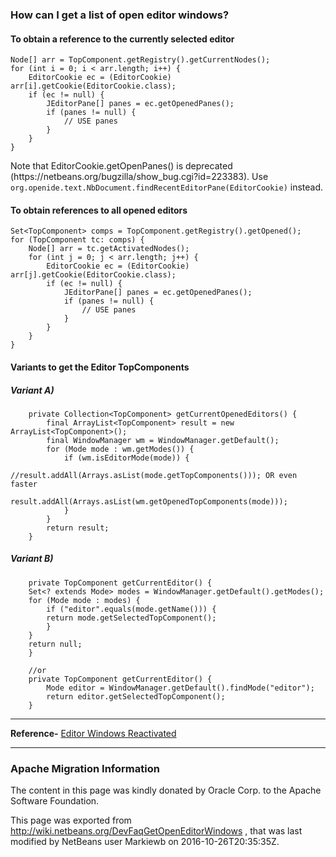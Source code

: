 <!--

    Licensed to the Apache Software Foundation (ASF) under one
    or more contributor license agreements.  See the NOTICE file
    distributed with this work for additional information
    regarding copyright ownership.  The ASF licenses this file
    to you under the Apache License, Version 2.0 (the
    "License"); you may not use this file except in compliance
    with the License.  You may obtain a copy of the License at

      http://www.apache.org/licenses/LICENSE-2.0

    Unless required by applicable law or agreed to in writing,
    software distributed under the License is distributed on an
    "AS IS" BASIS, WITHOUT WARRANTIES OR CONDITIONS OF ANY
    KIND, either express or implied.  See the License for the
    specific language governing permissions and limitations
    under the License.

-->
===How can I get a list of open editor windows?===

====To obtain a reference to the currently selected editor====

<pre>
Node[] arr = TopComponent.getRegistry().getCurrentNodes();
for (int i = 0; i < arr.length; i++) {
    EditorCookie ec = (EditorCookie) arr[i].getCookie(EditorCookie.class);
    if (ec != null) {
        JEditorPane[] panes = ec.getOpenedPanes();
        if (panes != null) {
            // USE panes
        }
    }
}
</pre>
Note that EditorCookie.getOpenPanes() is deprecated (https://netbeans.org/bugzilla/show_bug.cgi?id=223383). Use <code>org.openide.text.NbDocument.findRecentEditorPane(EditorCookie)</code> instead.


====To obtain references to all opened editors====
<pre>
Set<TopComponent> comps = TopComponent.getRegistry().getOpened();
for (TopComponent tc: comps) {
    Node[] arr = tc.getActivatedNodes();
    for (int j = 0; j < arr.length; j++) {
        EditorCookie ec = (EditorCookie) arr[j].getCookie(EditorCookie.class);
        if (ec != null) {
            JEditorPane[] panes = ec.getOpenedPanes();
            if (panes != null) {
                // USE panes
            }
        }
    }
}
</pre>

====Variants to get the Editor TopComponents====
=====Variant A)=====
<pre>
    private Collection<TopComponent> getCurrentOpenedEditors() {
        final ArrayList<TopComponent> result = new ArrayList<TopComponent>();
        final WindowManager wm = WindowManager.getDefault();
        for (Mode mode : wm.getModes()) {
            if (wm.isEditorMode(mode)) {
                //result.addAll(Arrays.asList(mode.getTopComponents())); OR even faster
                result.addAll(Arrays.asList(wm.getOpenedTopComponents(mode)));
            }
        }
        return result;
    }

</pre>

=====Variant B)=====
<pre>
    private TopComponent getCurrentEditor() {
	Set<? extends Mode> modes = WindowManager.getDefault().getModes();
	for (Mode mode : modes) {
	    if ("editor".equals(mode.getName())) {
		return mode.getSelectedTopComponent();
	    }
	}
	return null;
    }

    //or 
    private TopComponent getCurrentEditor() {
        Mode editor = WindowManager.getDefault().findMode("editor");
        return editor.getSelectedTopComponent();
    }
</pre>
----
'''Reference-''' [http://nbguru.wordpress.com/2008/07/25/tat-editor-windows-reactivated-8/ Editor Windows Reactivated]
----

===Apache Migration Information===

The content in this page was kindly donated by Oracle Corp. to the
Apache Software Foundation.

This page was exported from http://wiki.netbeans.org/DevFaqGetOpenEditorWindows , 
that was last modified by NetBeans user Markiewb 
on 2016-10-26T20:35:35Z.

